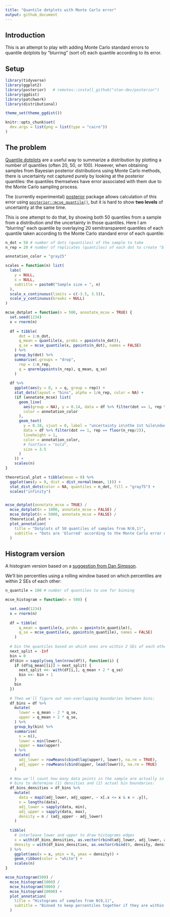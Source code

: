 ```yaml
---
title: "Quantile dotplots with Monte Carlo error"
output: github_document
---
```


## Introduction

This is an attempt to play with adding Monte Carlo standard errors to quantile
dotplots by "blurring" (sort of) each quantile according to its error.

## Setup

```r
library(tidyverse)
library(ggplot2)
library(posterior)   # remotes::install_github("stan-dev/posterior")
library(ggdist)
library(patchwork)
library(distributional)

theme_set(theme_ggdist())

knitr::opts_chunk$set(
  dev.args = list(png = list(type = "cairo"))
)
```

## The problem

[Quantile dotplots](https://github.com/mjskay/when-ish-is-my-bus/blob/master/quantile-dotplots.md)
are a useful way to summarize a distribution by plotting a number of
quantiles (often 20, 50, or 100). However, when obtaining samples from Bayesian 
posterior distributions using Monte Carlo methods, there is uncertainty not
captured purely by looking at the posterior quantiles: the quantiles themselves
have error associated with them due to the Monte Carlo sampling process.

The (currently experimental) [posterior](https://mc-stan.org/posterior/) package allows calculation of this
error using [`posterior::mcse_quantile()`](https://mc-stan.org/posterior/reference/mcse_quantile.html),
but it is hard to show **two levels** of uncertainty at the same time.

This is one attempt to do that, by showing both 50 quantiles from a sample from
a distribution *and* the uncertainty in those quantiles. Here I am "blurring"
each quantile by overlaying 20 semitransparent quantiles of each quantile taken
according to the Monte Carlo standard error of each quantile:

```r
n_dot = 50 # number of dots (quantiles) of the sample to take
n_rep = 20 # number of replicates (quantiles) of each dot to create "blur"

annotation_color = "gray25"

scales = function(n) list(
  labs(
    y = NULL,
    x = NULL,
    subtitle = paste0("Sample size = ", n)
  ),
  scale_x_continuous(limits = c(-3.5, 3.5)),
  scale_y_continuous(breaks = NULL)
)

mcse_dotplot = function(n = 500, annotate_mcse = TRUE) {
  set.seed(1234)
  x = rnorm(n)
  
  df = tibble(
      dot = 1:n_dot,
      q_mean = quantile(x, probs = ppoints(n_dot)),
      q_se = mcse_quantile(x, ppoints(n_dot), names = FALSE)
    ) %>%
    group_by(dot) %>%
    summarise(.groups = "drop",
      rep = 1:n_rep,
      q = qnorm(ppoints(n_rep), q_mean, q_se)
    )
  
  df %>%
    ggplot(aes(y = 0, x = q, group = rep)) +
    stat_dots(layout = "bins", alpha = 1/n_rep, color = NA) +
    (if (annotate_mcse) list(
      geom_line(
        aes(group = NA), y = 0.14, data = df %>% filter(dot == 1, rep %in% range(rep)),
        color = annotation_color
      ),
      geom_text(
        y = 0.18, vjust = 0, label = "uncertainty in\nthe 1st %ile\ndue to Monte\nCarlo error",
        data = df %>% filter(dot == 1, rep == floor(n_rep/2)),
        lineheight = 1,
        color = annotation_color,
        # fontface = "bold",
        size = 3.5
      )
    )) +
    scales(n)
}

theoretical_plot = tibble(mean = 0) %>%
  ggplot(aes(y = 0, dist = dist_normal(mean, 1))) +
  stat_dist_dots(color = NA, quantiles = n_dot, fill = "gray75") +
  scales("infinity")


mcse_dotplot(annotate_mcse = TRUE) /
  mcse_dotplot(n = 1000, annotate_mcse = FALSE) /
  mcse_dotplot(n = 5000, annotate_mcse = FALSE) /
  theoretical_plot +
  plot_annotation(
    title = "Dotplots of 50 quantiles of samples from N(0,1)",
    subtitle = "Dots are 'blurred' according to the Monte Carlo error of that quantile", 
  )
```

## Histogram version

A histogram version based on a [suggestion from Dan Simpson](https://twitter.com/dan_p_simpson/status/1401051206009561090?s=20).

We'll bin percentiles using a rolling window based on which percentiles
are within 2 SEs of each other:

```r
n_quantile = 100 # number of quantiles to use for binning

mcse_histogram = function(n = 500) {

  set.seed(1234)
  x = rnorm(n)
  
  df = tibble(
      q_mean = quantile(x, probs = ppoints(n_quantile)),
      q_se = mcse_quantile(x, ppoints(n_quantile), names = FALSE)
    ) 
  
  # bin the quantiles based on which ones are within 2 SEs of each other
  next_split = -Inf
  bin = 0
  df$bin = sapply(seq_len(nrow(df)), function(i) {
    if (df$q_mean[[i]] > next_split) {
      next_split <<- with(df[i,], q_mean + 2 * q_se)
      bin <<- bin + 1
    }
    bin
  })
  
  # Then we'll figure out non-overlapping boundaries between bins:
  df_bins = df %>%
    mutate(
      lower = q_mean - 2 * q_se,
      upper = q_mean + 2 * q_se,
    ) %>%
    group_by(bin) %>%
    summarise(
      n = n(),
      lower = min(lower),
      upper = max(upper)
    ) %>%
    mutate(
      adj_lower = rowMeans(cbind(lag(upper), lower), na.rm = TRUE),
      adj_upper = rowMeans(cbind(upper, lead(lower)), na.rm = TRUE)
    )
  
  # Now we'll count how many data points in the sample are actually in these
  # bins to determine (1) densities and (2) actual bin boundaries:
  df_bins_densities = df_bins %>%
    mutate(
      data = map2(adj_lower, adj_upper, ~ x[.x <= x & x < .y]),
      n = lengths(data),
      adj_lower = sapply(data, min),
      adj_upper = sapply(data, max),
      density = n / (adj_upper - adj_lower)
    )
  
  tibble(
    # interleave lower and upper to draw histograms edges
    x = with(df_bins_densities, as.vector(rbind(adj_lower, adj_lower, adj_upper, adj_upper))),
    density = with(df_bins_densities, as.vector(rbind(0, density, density, 0)))
  ) %>%
    ggplot(aes(x = x, ymin = 0, ymax = density)) +
    geom_ribbon(color = "white") +
    scales(n)
}

mcse_histogram(500) /
  mcse_histogram(1000) /
  mcse_histogram(5000) /
  mcse_histogram(10000) +
  plot_annotation(
    title = "Histograms of samples from N(0,1)",
    subtitle = "Binned to keep percentiles together if they are within 2*MCSE", 
  )
  
  
```

